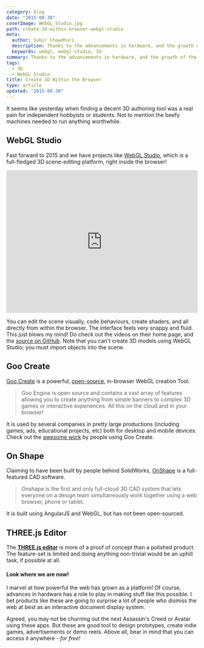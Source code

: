 ```yaml
---
category: blog
date: "2015-08-30"
coverImage: WebGL_Studio.jpg
path: create-3d-within-browser-webgl-studio
meta:
  author: Subir Chowdhuri
  description: Thanks to the advancements in hardware, and the growth of the web as a platform, now you can create 3D right inside your browser, for free!
  keywords: webgl, webgl studio, 3d
summary: Thanks to the advancements in hardware, and the growth of the web as a platform, now you can create 3D right inside your browser - for free!
tags:
  - 3D
  - WebGL Studio
title: Create 3D Within the Browser
type: article
updated: "2015-08-30"
---
```


It seems like yesterday when finding a decent 3D authoring tool was a real pain for independent hobbyists or students. Not to mention the beefy machines needed to run anything worthwhile.

## WebGL Studio
Fast forward to 2015 and we have projects like [WebGL Studio](http://webglstudio.org/), which is a full-fledged 3D scene-editing platform, right inside the browser!

<iframe src="https://player.vimeo.com/video/135628810" width="100%" height="375" frameborder="0" webkitallowfullscreen mozallowfullscreen allowfullscreen></iframe>

You can edit the scene visually, code behaviours, create shaders, and all directly from within the browser. The interface feels very snappy and fluid. This just blows my mind! Do check out the videos on their home page, and the [source on GitHub](https://github.com/jagenjo/webglstudio.js). Note that you can't create 3D models using WebGL Studio; you must import objects into the scene.

## Goo Create

[Goo Create](http://goocreate.com/product/) is a powerful, [open-source](https://github.com/GooTechnologies/goojs), in-browser WebGL creation Tool.

> Goo Engine is open source and contains a vast array of features allowing you to create anything from simple banners to complex 3D games or interactive experiences. All this on the cloud and in your browser!

It is used by several companies in pretty large productions (including games, ads, educational projects, etc) both for desktop and mobile devices. Check out the [awesome work](http://goocreate.com/gallery) by people using Goo Create.

## On Shape
Claiming to have been built by people behind SolidWorks, [OnShape](http://OnShape.com) is a full-featured CAD software.

> Onshape is the first and only full-cloud 3D CAD system that lets everyone
on a design team simultaneously work together using a web browser, phone or tablet.

It is built using AngularJS and WebGL, but has not been open-sourced.

## THREE.js Editor
The **[THREE.js editor](threejs.org/editor/)** is more of a proof of concept than a polished product. The feature-set is limited and doing anything non-trivial would be an uphill task, if possible at all.

#### Look where we are now!
I marvel at how powerful the web has grown as a platform! Of course, advances in hardware has a role to play in making stuff like this possible. I bet products like these are going to surprise a lot of people who dismiss the web at best as an interactive document display system.

Agreed, you may not be churning out the next Assassin's Creed or Avatar using these apps. But these are good tool to design prototypes, create indie games, advertisements or demo reels. Above all, bear in mind that you can access it anywhere - *for free!*

